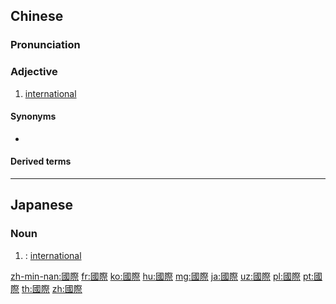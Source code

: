 {{also|国际|国際}}
==Chinese==
{{zh-forms|s=国际}}

===Pronunciation===
{{zh-pron
|m=guójì
|ma=Zh-guójì.ogg
|c=gwok3 zai3
|h=pfs=koet-chi
|mn=kok-chè
|cat=a
}}

===Adjective===
{{zh-adj}}

# {{lb|zh|attributive}} [[international]]

====Synonyms====
* {{qualifier|dated}} {{zh-l|萬國}}

====Derived terms====
{{zh-der|國際法|國際關係|國際機場|國際日期變更線|國際玩笑|國際語|國際主義}}

{{zh-cat|Elementary}}

----

==Japanese==
{{ja-kanjitab|こく|さい|yomi=on}}

===Noun===
{{ja-noun|shin=国際|こくさい}}

# {{kyujitai spelling of|国際|lang=ja}}: [[international]]

[[zh-min-nan:國際]]
[[fr:國際]]
[[ko:國際]]
[[hu:國際]]
[[mg:國際]]
[[ja:國際]]
[[uz:國際]]
[[pl:國際]]
[[pt:國際]]
[[th:國際]]
[[zh:國際]]